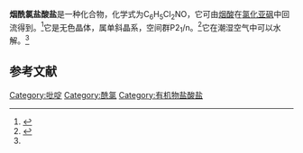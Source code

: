 {{Chembox
| Name = 
| NameEn = Nicotinoyl chloride hydrochloride
| ImageFile = Nicotinoyl chloride hydrochloride.png
|  ImageSize = 
|  ImageAlt = 
| IUPACName = 
| IUPACNameZh = 
| OtherNames = 
| Section1 = {{Chembox Identifiers
|   CASNo = 20260-53-1
|   CASNo_Ref = {{cascite|correct|CAS}}
|   PubChem = 
|   SMILES = [Cl-].ClC(=O)c1c[nH+]ccc1 }}
| Section2 = {{Chembox Properties
| C=6 | H=5 | Cl=2 | N=1 | O=1
|   Formula = C<sub>6</sub>H<sub>5</sub>Cl<sub>2</sub>NO
|   MolarMass = 
|   Appearance = 无色晶体
|   Density = 
|   MeltingPt = {{convert|155|-|165.5|C|K}}<ref name=Spath>Spath, Ernst; Spitzer, Hans. Chlorides of some simple pyridine- and quinolinecarboxylic acids. ''Berichte der Deutschen Chemischen Gesellschaft [Abteilung] B: Abhandlungen'', 1926. 59B. 1477-1486. ISSN: 0365-9488.</ref>
|   BoilingPt = 
|   Solubility = 水解 }}
| Section3 = {{Chembox Hazards
|   MainHazards = 
|   FlashPt = 
|   Autoignition =  }}
}}
'''烟酰氯盐酸盐'''是一种化合物，化学式为C<sub>6</sub>H<sub>5</sub>Cl<sub>2</sub>NO，它可由[[烟酸|烟酸]]在[[氯化亚砜|氯化亚砜]]中回流得到。<ref>{{cite journal|last1=Nättinen|first1=Kalle I.|last2=Rissanen|first2=Kari|title=Dendritic Pyridine-Functionalized Polyesters and Their Polycationic Hydrogen Bonded Picrates: Synthesis and X-ray Structural Study of Weak Hydrogen Bonding|journal=Crystal Growth & Design|volume=3|issue=3|year=2003|pages=339–353|issn=1528-7483|doi=10.1021/cg0340291}}</ref>它是无色晶体，属单斜晶系，空间群P2<sub>1</sub>/n。<ref>{{cite journal|last1=Nättinen|first1=Kalle I.|last2=Rissanen|first2=Kari|title=Chloride–hydrogen interactions of picolinic, nicotinic and isonicotinic acid chloride hydrochlorides in the crystalline state|journal=CrystEngComm|volume=5|issue=57|year=2003|pages=326–330|issn=1466-8033|doi=10.1039/B307875B}}</ref>它在潮湿空气中可以水解。<ref name=Spath />

==参考文献==
{{reflist}}

[[Category:吡啶|Category:吡啶]]
[[Category:酰氯|Category:酰氯]]
[[Category:有机物盐酸盐|Category:有机物盐酸盐]]
